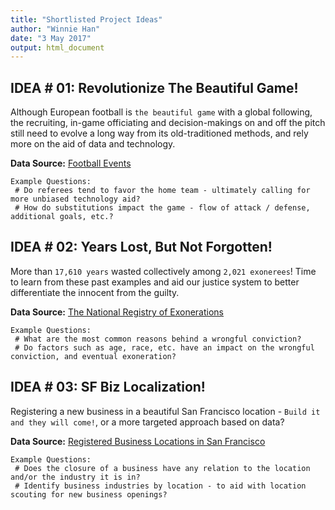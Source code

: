 ---
title: "Shortlisted Project Ideas"
author: "Winnie Han"
date: "3 May 2017"
output: html_document
---


## IDEA # 01: Revolutionize The Beautiful Game!

Although European football is `the beautiful game` with a global following, the recruiting, in-game officiating and decision-makings on and off the pitch still need to evolve a long way from its old-traditioned methods, and rely more on the aid of data and technology.

**Data Source:** [Football Events](https://www.kaggle.com/secareanualin/football-events)

```
Example Questions:
 # Do referees tend to favor the home team - ultimately calling for more unbiased technology aid?
 # How do substitutions impact the game - flow of attack / defense, additional goals, etc.?
```


## IDEA # 02: Years Lost, But Not Forgotten!

More than `17,610 years` wasted collectively among `2,021 exonerees`! Time to learn from these past examples and aid our justice system to better differentiate the innocent from the guilty.

**Data Source:** [The National Registry of Exonerations](http://www.law.umich.edu/special/exoneration/Pages/detaillist.aspx)

```
Example Questions:
 # What are the most common reasons behind a wrongful conviction?
 # Do factors such as age, race, etc. have an impact on the wrongful conviction, and eventual exoneration?
```


## IDEA # 03: SF Biz Localization!

Registering a new business in a beautiful San Francisco location - `Build it and they will come!`, or a more targeted approach based on data?

**Data Source:** [Registered Business Locations in San Francisco](https://data.sfgov.org/Economy-and-Community/Registered-Business-Locations-San-Francisco/g8m3-pdis)

```
Example Questions:
 # Does the closure of a business have any relation to the location and/or the industry it is in?
 # Identify business industries by location - to aid with location scouting for new business openings? 
```
